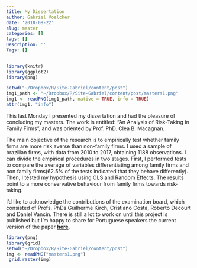 ```yaml
---
title: My Dissertation
author: Gabriel Voelcker
date: '2018-08-22'
slug: master
categories: []
tags: []
Description: ''
Tags: []
---
```


```r
library(knitr)    
library(ggplot2)  
library(png)      
```

```r
setwd("~/Dropbox/R/Site-Gabriel/content/post")
img1_path <- "~/Dropbox/R/Site-Gabriel/content/post/masters1.png"
img1 <- readPNG(img1_path, native = TRUE, info = TRUE)
attr(img1, "info")
```


This last Monday I presented my dissertation and had the pleasure of concluding my masters. The work is entitled: "An Analysis of Risk-Taking in Family Firms", and was oriented by Prof. PhD. Clea B. Macagnan. 

The main objective of the research is to empirically test whether family firms are more risk averse than non-family firms. I used a sample of brazilian firms, with data from 2010 to 2017, obtaining 1188 observations. I can divide the empirical procedures in two stages. First, I performed tests to compare the average of variables differentiating among family firms and non family firms(62.5% of the tests indicated that they behave differently). Then, I tested my hypothesis using OLS and Random Effects. The results point to a more conservative behaviour from family firms towards risk-taking.

I'd like to acknowledge the contributions of the examination board, which consisted of Profs. PhDs Guilherme Kirch, Cristiano Costa, Roberto Decourt and Daniel Vancin. There is still a lot to work on until this project is published but I'm happy to share for Portuguese speakers the current version of the paper [**here**](https://gabrielvoelcker.netlify.com/FF_Semead.pdf). 





```r
library(png)
library(grid)
setwd("~/Dropbox/R/Site-Gabriel/content/post")
img <- readPNG("masters1.png")
 grid.raster(img)
```






